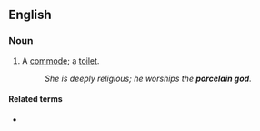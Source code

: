 ==English==

===Noun===
{{en-noun|head=[[porcelain]] [[god]]}}

# {{lb|en|slang|humorous|colloquial}} A [[commode]]; a [[toilet]].
#: ''She is deeply religious; he worships the '''porcelain god'''.''

====Related terms====
* {{l|en|worship the porcelain god}}